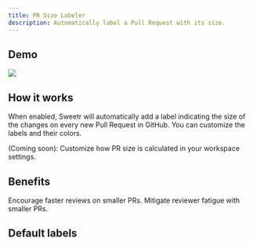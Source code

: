 ```yaml
---
title: PR Size Labeler
description: Automatically label a Pull Request with its size. 
---
```



## Demo

<Frame>
  <img src="/images/automations/pr-size-labeler.webp" />
</Frame>

## How it works

When enabled, Sweetr will automatically add a label indicating the size of the changes on every new Pull Request in GitHub. You can customize the labels and their colors.

(Coming soon): Customize how PR size is calculated in your workspace settings.

## Benefits

<Card horizontal title="Improves cycle time" icon="clock">
  Encourage faster reviews on smaller PRs.
</Card>
<Card horizontal title="Improves failure rate" icon="bug">
  Mitigate reviewer fatigue with smaller PRs.
</Card>

## Default labels

<PrSize color="#69DB7C" size="Tiny" label="< 20 lines changed." />
<PrSize color="#69DB7C" size="Small" label="20~100 lines changed." />
<PrSize color="#A6A7AB" size="Medium" label="100~250 lines changed." />
<PrSize color="#ff8787" size="Large" label="250~500 lines changed." />
<PrSize color="#ff8787" size="Huge" label="> 500 lines changed." />
